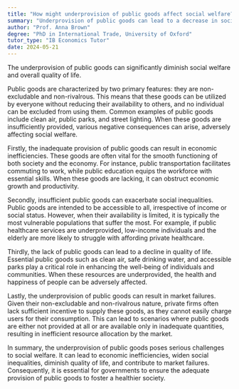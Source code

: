 ```yaml
---
title: "How might underprovision of public goods affect social welfare?"
summary: "Underprovision of public goods can lead to a decrease in social welfare and overall quality of life."
author: "Prof. Anna Brown"
degree: "PhD in International Trade, University of Oxford"
tutor_type: "IB Economics Tutor"
date: 2024-05-21
---
```


The underprovision of public goods can significantly diminish social welfare and overall quality of life.

Public goods are characterized by two primary features: they are non-excludable and non-rivalrous. This means that these goods can be utilized by everyone without reducing their availability to others, and no individual can be excluded from using them. Common examples of public goods include clean air, public parks, and street lighting. When these goods are insufficiently provided, various negative consequences can arise, adversely affecting social welfare.

Firstly, the inadequate provision of public goods can result in economic inefficiencies. These goods are often vital for the smooth functioning of both society and the economy. For instance, public transportation facilitates commuting to work, while public education equips the workforce with essential skills. When these goods are lacking, it can obstruct economic growth and productivity.

Secondly, insufficient public goods can exacerbate social inequalities. Public goods are intended to be accessible to all, irrespective of income or social status. However, when their availability is limited, it is typically the most vulnerable populations that suffer the most. For example, if public healthcare services are underprovided, low-income individuals and the elderly are more likely to struggle with affording private healthcare.

Thirdly, the lack of public goods can lead to a decline in quality of life. Essential public goods such as clean air, safe drinking water, and accessible parks play a critical role in enhancing the well-being of individuals and communities. When these resources are underprovided, the health and happiness of people can be adversely affected.

Lastly, the underprovision of public goods can result in market failures. Given their non-excludable and non-rivalrous nature, private firms often lack sufficient incentive to supply these goods, as they cannot easily charge users for their consumption. This can lead to scenarios where public goods are either not provided at all or are available only in inadequate quantities, resulting in inefficient resource allocation by the market.

In summary, the underprovision of public goods poses serious challenges to social welfare. It can lead to economic inefficiencies, widen social inequalities, diminish quality of life, and contribute to market failures. Consequently, it is essential for governments to ensure the adequate provision of public goods to foster a healthier society.
    